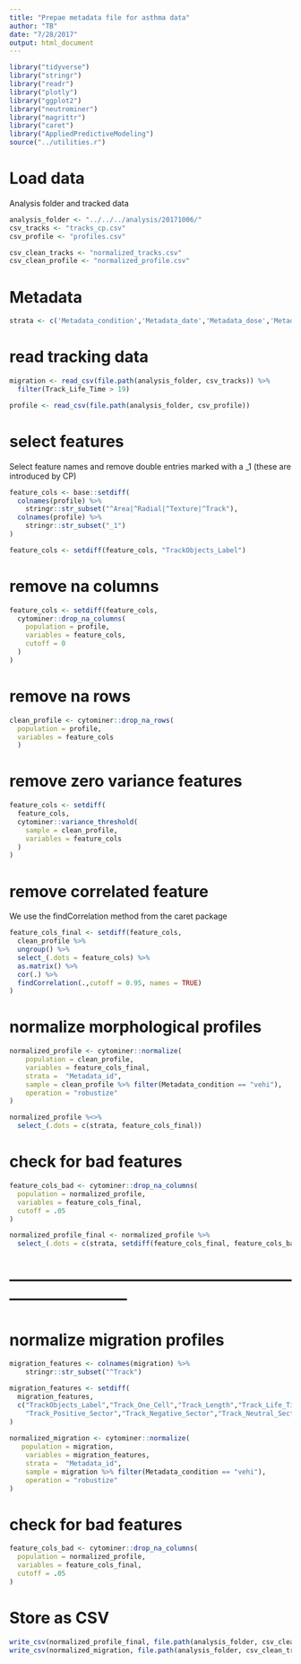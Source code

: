 ```yaml
---
title: "Prepae metadata file for asthma data"
author: "TB"
date: "7/28/2017"
output: html_document
---
```

```r
library("tidyverse")
library("stringr")
library("readr")
library("plotly")
library("ggplot2")
library("neutrominer")
library("magrittr")
library("caret")
library("AppliedPredictiveModeling")
source("../utilities.r")
```

# Load data
Analysis folder and tracked data 
```r
analysis_folder <- "../../../analysis/20171006/"
csv_tracks <- "tracks_cp.csv"
csv_profile <- "profiles.csv"

csv_clean_tracks <- "normalized_tracks.csv"
csv_clean_profile <- "normalized_profile.csv"

```

# Metadata 
```r
strata <- c('Metadata_condition','Metadata_date','Metadata_dose','Metadata_id','Metadata_matrix', 'TrackObjects_Label')
```

# read tracking data 
```r
migration <- read_csv(file.path(analysis_folder, csv_tracks)) %>% 
  filter(Track_Life_Time > 19)

profile <- read_csv(file.path(analysis_folder, csv_profile))
```
# select features 
Select feature names and remove double entries marked with a _1 (these are introduced by CP)
```r
feature_cols <- base::setdiff(
  colnames(profile) %>%
    stringr::str_subset("^Area|^Radial|^Texture|^Track"),
  colnames(profile) %>%
    stringr::str_subset("_1")
)

feature_cols <- setdiff(feature_cols, "TrackObjects_Label")
```

# remove na columns
```r
feature_cols <- setdiff(feature_cols, 
  cytominer::drop_na_columns(
    population = profile,
    variables = feature_cols,
    cutoff = 0
  )
)
```

# remove na rows
```r
clean_profile <- cytominer::drop_na_rows(
  population = profile, 
  variables = feature_cols
  )
```

# remove zero variance features
```r
feature_cols <- setdiff(
  feature_cols, 
  cytominer::variance_threshold(
    sample = clean_profile, 
    variables = feature_cols
  )
)
```

# remove correlated feature 
We use the findCorrelation method from the caret package 
```r
feature_cols_final <- setdiff(feature_cols,
  clean_profile %>% 
  ungroup() %>% 
  select_(.dots = feature_cols) %>%
  as.matrix() %>%
  cor(.) %>%
  findCorrelation(.,cutoff = 0.95, names = TRUE)
)
```

# normalize morphological profiles  
```r
normalized_profile <- cytominer::normalize(
    population = clean_profile,
    variables = feature_cols_final,
    strata =  "Metadata_id",
    sample = clean_profile %>% filter(Metadata_condition == "vehi"),
    operation = "robustize"
)

normalized_profile %<>% 
  select_(.dots = c(strata, feature_cols_final))
```


# check for bad features
```r
feature_cols_bad <- cytominer::drop_na_columns(
  population = normalized_profile, 
  variables = feature_cols_final, 
  cutoff = .05
)

normalized_profile_final <- normalized_profile %>% 
  select_(.dots = c(strata, setdiff(feature_cols_final, feature_cols_bad)))
```

# -----------------------------------------------------------------------------
# normalize migration profiles
```r
migration_features <- colnames(migration) %>%
    stringr::str_subset("^Track") 

migration_features <- setdiff(
  migration_features, 
  c("TrackObjects_Label","Track_One_Cell","Track_Length","Track_Life_Time","Track_Sector",
    "Track_Positive_Sector","Track_Negative_Sector","Track_Neutral_Sector_Up","Track_Neutral_Sector_Down")
)
  
normalized_migration <- cytominer::normalize(
   population = migration,
    variables = migration_features,
    strata =  "Metadata_id",
    sample = migration %>% filter(Metadata_condition == "vehi"),
    operation = "robustize"
)

```


# check for bad features
```r
feature_cols_bad <- cytominer::drop_na_columns(
  population = normalized_profile, 
  variables = feature_cols_final, 
  cutoff = .05
)
```


# Store as CSV
```r
write_csv(normalized_profile_final, file.path(analysis_folder, csv_clean_profile))
write_csv(normalized_migration, file.path(analysis_folder, csv_clean_tracks))
```